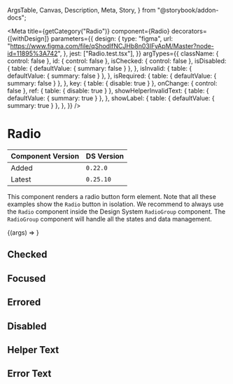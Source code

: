   ArgsTable,
  Canvas,
  Description,
  Meta,
  Story,
} from "@storybook/addon-docs";


<Meta
  title={getCategory("Radio")}
  component={Radio}
  decorators={[withDesign]}
  parameters={{
    design: {
      type: "figma",
      url: "https://www.figma.com/file/qShodlfNCJHb8n03IFyApM/Master?node-id=11895%3A742",
    },
    jest: ["Radio.test.tsx"],
  }}
  argTypes={{
    className: { control: false },
    id: { control: false },
    isChecked: { control: false },
    isDisabled: {
      table: { defaultValue: { summary: false } },
    },
    isInvalid: {
      table: { defaultValue: { summary: false } },
    },
    isRequired: {
      table: { defaultValue: { summary: false } },
    },
    key: { table: { disable: true } },
    onChange: { control: false },
    ref: { table: { disable: true } },
    showHelperInvalidText: {
      table: { defaultValue: { summary: true } },
    },
    showLabel: {
      table: { defaultValue: { summary: true } },
    },
  }}
/>

# Radio

| Component Version | DS Version |
| ----------------- | ---------- |
| Added             | `0.22.0`   |
| Latest            | `0.25.10`  |

<Description of={Radio} />

This component renders a radio button form element. Note that all these examples
show the `Radio` button in isolation. We recommend to always use the `Radio`
component inside the Design System `RadioGroup` component. The `RadioGroup`
component will handle all the states and data management.

<Canvas withToolbar>
  <Story
    name="Radio"
    args={{
      className: undefined,
      helperText: "This is the helper text!",
      id: "radio-id",
      invalidText: "This is the error text :(",
      isChecked: undefined,
      isDisabled: false,
      isInvalid: false,
      isRequired: false,
      labelText: "Test Label",
      name: "test_name",
      onChange: undefined,
      showHelperInvalidText: true,
      showLabel: true,
      value: "1",
    }}
  >
    {(args) => <Radio {...args} />}
  </Story>
</Canvas>

<ArgsTable story="Radio" />

## Checked

<Canvas>
  <DSProvider>
    <Radio labelText="I am checked" isChecked value="1" />
  </DSProvider>
</Canvas>

## Focused

<Canvas>
  <DSProvider>
    <Radio labelText="Click or tab to the Radio to see its focus state" />
  </DSProvider>
</Canvas>

## Errored

<Canvas>
  <DSProvider>
    <HStack>
      <Radio isInvalid labelText="I am in an error state" />
      <Radio isInvalid isChecked labelText="I am checked in an error state" />
    </HStack>
  </DSProvider>
</Canvas>

## Disabled

<Canvas>
  <DSProvider>
    <HStack>
      <Radio isDisabled labelText="I am disabled" />
      <Radio isDisabled isChecked labelText="I am checked and disabled" />
    </HStack>
  </DSProvider>
</Canvas>

## Helper Text

<Canvas>
  <DSProvider>
    <Radio
      name="testHelperText"
      labelText="I have helper text"
      helperText="I am the helper text for this Radio"
    />
  </DSProvider>
</Canvas>

## Error Text

<Canvas>
  <DSProvider>
    <Radio
      name="testErrorText"
      labelText="I have error text"
      invalidText="I am the error text for this Radio"
      isInvalid
    />
  </DSProvider>
</Canvas>
